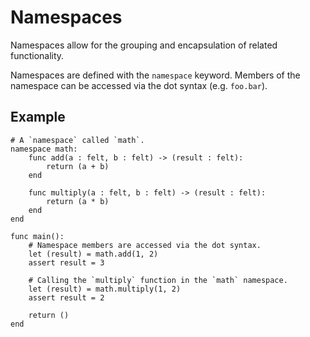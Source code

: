 # Namespaces

Namespaces allow for the grouping and encapsulation of related functionality.

Namespaces are defined with the `namespace` keyword. Members of the namespace can be accessed via the dot syntax (e.g. `foo.bar`).

## Example

```
# A `namespace` called `math`.
namespace math:
    func add(a : felt, b : felt) -> (result : felt):
        return (a + b)
    end

    func multiply(a : felt, b : felt) -> (result : felt):
        return (a * b)
    end
end

func main():
    # Namespace members are accessed via the dot syntax.
    let (result) = math.add(1, 2)
    assert result = 3

    # Calling the `multiply` function in the `math` namespace.
    let (result) = math.multiply(1, 2)
    assert result = 2

    return ()
end
```
